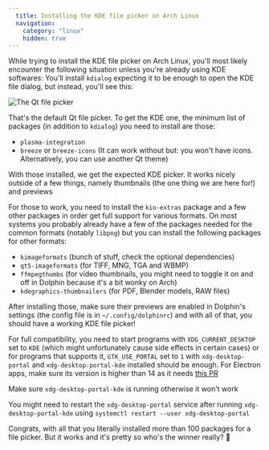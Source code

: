 ```yaml
---
  title: Installing the KDE file picker on Arch Linux
  navigation:
    category: "linux"
    hidden: true
---
```


While trying to install the KDE file picker on Arch Linux, you'll most likely encounter the following situation unless you're already using KDE softwares: You'll install `kdialog` expecting it to be enough to open the KDE file dialog, but instead, you'll see this:

<Image
  src="/wiki/linux/filepickertragedy/kdialog.png"
  alt="The Qt file picker"
  caption="What is that?"
/>

That's the default Qt file picker. To get the KDE one, the minimum list of packages (in addition to `kdialog`) you need to install are those:

- `plasma-integration`
- `breeze` or `breeze-icons` (It can work without but: you won't have icons. Alternatively, you can use another Qt theme)

With those installed, we get the expected KDE picker. It works nicely outside of a few things, namely thumbnails (the one thing we are here for!) and previews

For those to work, you need to install the `kio-extras` package and a few other packages in order get full support for various formats. On most systems you probably already have a few of the packages needed for the common formats (notably `libpng`) but you can install the following packages for other formats:

- `kimageformats` (bunch of stuff, check the optional dependencies)
- `qt5-imageformats` (for TIFF, MNG, TGA and WBMP)
- `ffmpegthumbs` (for video thumbnails, you might need to toggle it on and off in Dolphin because it's a bit wonky on Arch)
- `kdegraphics-thumbnailers` (for PDF, Blender models, RAW files)

After installing those, make sure their previews are enabled in Dolphin's settings (the config file is in `~/.config/dolphinrc`) and with all of that, you should have a working KDE file picker!

For full compatibility, you need to start programs with `XDG_CURRENT_DESKTOP` set to `KDE` (which might unfortunately cause side effects in certain cases) or for programs that supports it, `GTK_USE_PORTAL` set to `1` with `xdg-desktop-portal` and `xdg-desktop-portal-kde` installed should be enough. For Electron apps, make sure its version is higher than 14 as it needs [this PR](https://github.com/electron/electron/pull/19159)

Make sure `xdg-desktop-portal-kde` is running otherwise it won't work

You might need to restart the `xdg-desktop-portal` service after running `xdg-desktop-portal-kde` using `systemctl restart --user xdg-desktop-portal`

Congrats, with all that you literally installed more than 100 packages for a file picker. But it works and it's pretty so who's the winner really? 🥲
